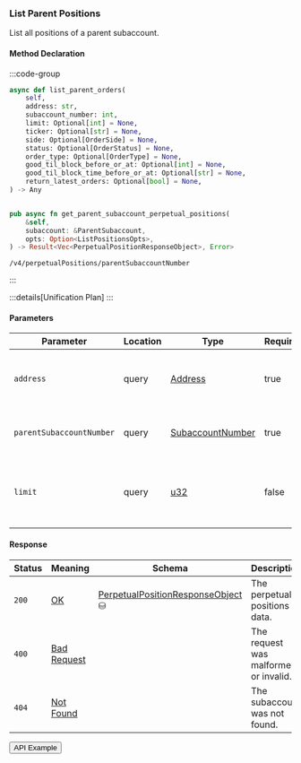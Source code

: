 
### List Parent Positions

List all positions of a parent subaccount.

#### Method Declaration

:::code-group

```python [Python]
async def list_parent_orders(
    self,
    address: str,
    subaccount_number: int,
    limit: Optional[int] = None,
    ticker: Optional[str] = None,
    side: Optional[OrderSide] = None,
    status: Optional[OrderStatus] = None,
    order_type: Optional[OrderType] = None,
    good_til_block_before_or_at: Optional[int] = None,
    good_til_block_time_before_or_at: Optional[str] = None,
    return_latest_orders: Optional[bool] = None,
) -> Any
```

```typescript [TypeScript]

```

```rust [Rust]
pub async fn get_parent_subaccount_perpetual_positions(
    &self,
    subaccount: &ParentSubaccount,
    opts: Option<ListPositionsOpts>,
) -> Result<Vec<PerpetualPositionResponseObject>, Error>
```

```url [API]
/v4/perpetualPositions/parentSubaccountNumber
```

:::

:::details[Unification Plan]
:::

#### Parameters

| Parameter                | Location | Type               | Required | Description                                                  |
| ------------------------ | -------- | ------------------ | -------- | ------------------------------------------------------------ |
| `address`                | query    | [Address]          | true     | The wallet address that owns the account.                    |
| `parentSubaccountNumber` | query    | [SubaccountNumber] | true     | Subaccount number of the parent subaccount.                  |
| `limit`                  | query    | [u32]              | false    | Maximum number of asset positions to return in the response. |

#### Response

| Status | Meaning       | Schema                              | Description                           |
| ------ | ------------- | ----------------------------------- | ------------------------------------- |
| `200`  | [OK]          | [PerpetualPositionResponseObject] ⛁ | The perpetual positions data.         |
| `400`  | [Bad Request] |                                     | The request was malformed or invalid. |
| `404`  | [Not Found]   |                                     | The subaccount was not found.         |

<Button href="https://indexer.v4testnet.dydx.exchange/v4/perpetualPositions/parentSubaccountNumber?address=dydx14zzueazeh0hj67cghhf9jypslcf9sh2n5k6art&parentSubaccountNumber=0">
  API Example
</Button>

[Address]: /types/address
[SubaccountNumber]: /types/subaccount_number
[OK]: /types/ok
[PerpetualPositionResponseObject]: /types/perpetual_position_response_object
[Address]: /types/address
[u32]: /types/u32
[PerpetualPositionResponseObject]: /types/perpetual_position_response_object
[Bad Request]: /types/bad-request
[Not Found]: /types/not-found

